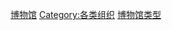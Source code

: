 {{Commons cat|Museums by type}}
{{Commonscat|Museums by type}}

[[Category:博物馆|]]
[[Category:各类组织|Category:各类组织]]
[[Category:博物馆类型|]]